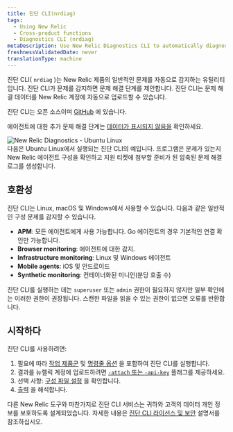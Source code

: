 ```yaml
---
title: 진단 CLI(nrdiag)
tags:
  - Using New Relic
  - Cross-product functions
  - Diagnostics CLI (nrdiag)
metaDescription: Use New Relic Diagnostics CLI to automatically diagnose common problems with New Relic agents and send the results to Support.
freshnessValidatedDate: never
translationType: machine
---
```


진단 CLI( `nrdiag` )는 New Relic 제품의 일반적인 문제를 자동으로 감지하는 유틸리티입니다. 진단 CLI가 문제를 감지하면 문제 해결 단계를 제안합니다. 진단 CLI는 문제 해결 데이터를 New Relic 계정에 자동으로 업로드할 수 있습니다.

진단 CLI는 오픈 소스이며 [GitHub](https://github.com/newrelic/newrelic-diagnostics-cli) 에 있습니다.

에이전트에 대한 추가 문제 해결 단계는 [데이터가 표시되지 않음을](/docs/agents/manage-apm-agents/troubleshooting/not-seeing-data) 확인하세요.

<img title="New Relic Diagnostics - Ubuntu Linux" alt="New Relic Diagnostics - Ubuntu Linux" src="/images/solutions_screenshot-crop_ubuntu-diagnostics.gif" />

<figcaption>
  다음은 Ubuntu Linux에서 실행되는 진단 CLI의 예입니다. 프로그램은 문제가 있는지 New Relic 에이전트 구성을 확인하고 지원 티켓에 첨부할 준비가 된 압축된 문제 해결 로그를 생성합니다.
</figcaption>

## 호환성

진단 CLI는 Linux, macOS 및 Windows에서 사용할 수 있습니다. 다음과 같은 일반적인 구성 문제를 감지할 수 있습니다.

* <DNT>**APM**</DNT>: 모든 <InlinePopover type="apm" />에이전트에게 사용 가능합니다. Go 에이전트의 경우 기본적인 연결 확인만 가능합니다.
* <DNT>**Browser monitoring**</DNT>: <InlinePopover type="browser" />에이전트에 대한 감지.
* <DNT>**Infrastructure monitoring**</DNT>: Linux 및 Windows 에이전트
* <DNT>**Mobile agents**</DNT>: iOS 및 안드로이드
* <DNT>**Synthetic monitoring**</DNT>: 컨테이너화된 미니언(분당 호출 수)

진단 CLI를 실행하는 데는 `superuser` 또는 `admin` 권한이 필요하지 않지만 일부 확인에는 이러한 권한이 권장됩니다. 스캔한 파일을 읽을 수 있는 권한이 없으면 오류를 반환합니다.

## 시작하다

진단 CLI를 사용하려면:

1. 필요에 따라 [작업 제품군](/docs/new-relic-solutions/solve-common-issues/diagnostics-cli-nrdiag/run-diagnostics-cli-nrdiag) 및 [명령줄 옵션](/docs/using-new-relic/cross-product-functions/diagnostics-cli-nrdiag/pass-command-line-options-nrdiag) 을 포함하여 진단 CLI를 실행합니다.
2. 결과를 뉴렐릭 계정에 업로드하려면 [`-attach` 또는 `-api-key`](/docs/using-new-relic/cross-product-functions/diagnostics-cli-nrdiag/pass-command-line-options-nrdiag) 플래그를 제공하세요.
3. 선택 사항: [구성 파일 설정](/docs/using-new-relic/cross-product-functions/diagnostics-cli-nrdiag/validate-config-file-settings-nrdiag) 을 확인합니다.
4. [출력](/docs/using-new-relic/cross-product-functions/diagnostics-cli-nrdiag/interpret-nrdiag-output) 을 해석합니다.

다른 New Relic 도구와 마찬가지로 진단 CLI 서비스는 귀하와 고객의 데이터 개인 정보를 보호하도록 설계되었습니다. 자세한 내용은 [진단 CLI 라이선스 및 보안](/docs/using-new-relic/cross-product-functions/diagnostics-cli-nrdiag/diagnostics-cli-licensing-security) 설명서를 참조하십시오.